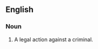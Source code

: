 ==English==
===Noun===
{{en-noun|sg=[[plea]] [[of]] [[the]] [[crown]]|pleas of the crown}}
# {{context|UK|_|Law}} A legal action against a criminal.